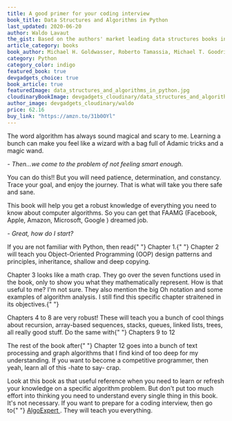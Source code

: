 ```yaml
---
title: A good primer for your coding interview
book_title: Data Structures and Algorithms in Python
last_updated: 2020-06-20
author: Waldo Lavaut
the_gist: Based on the authors' market leading data structures books in Java and C++, this textbook offers a comprehensive, definitive introduction to data structures in Python by respected authors. Data Structures and Algorithms in Python is the first mainstream object-oriented book available for the Python data structures course. Designed to provide a comprehensive introduction to data structures and algorithms, including their design, analysis, and implementation, the text will maintain the same general structure as Data Structures and Algorithms in Java and Data Structures and Algorithms in C++.
article_category: books
book_author: Michael H. Goldwasser, Roberto Tamassia, Michael T. Goodrich
category: Python
category_color: indigo
featured_book: true
devgadgets_choice: true
book_article: true
featuredImage: data_structures_and_algorithms_in_python.jpg
cloudinaryBookImage: devgadgets_cloudinary/data_structures_and_algorithms_in_python
author_image: devgadgets_cloudinary/waldo
price: 62.16
buy_link: "https://amzn.to/31b0OYl"
---
```


<article className="mt-12 text-lg prose max-w-sm md:max-w-none text-cool-gray-500">
  <p>
    The word algorithm has always sound magical and scary to me. Learning a
    bunch can make you feel like a wizard with a bag full of Adamic tricks and a
    magic wand.
  </p>

<em className="text-base font-semibold text-cool-gray-600">
  - Then...we come to the problem of not feeling smart enough.
</em>

<p>
  You can do this!! But you will need patience, determination, and constancy.
  Trace your goal, and enjoy the journey. That is what will take you there safe
  and sane.
</p>

<p>
  This book will help you get a robust knowledge of everything you need to know
  about computer algorithms. So you can get that FAAMG (Facebook, Apple, Amazon,
  Microsoft, Google ) dreamed job.
</p>

<em className="text-base font-semibold text-cool-gray-600">
  - Great, how do I start?
</em>

<p>
  If you are not familiar with Python, then read{" "}
  <span className="text-teal-500 font-semibold">Chapter 1</span>.{" "}
  <span className="text-teal-500 font-semibold">Chapter 2</span> will teach you
  Object-Oriented Programming (OOP) design patterns and principles, inheritance,
  shallow and deep copying.
</p>

<p>
  <span className="text-teal-500 font-semibold">Chapter 3</span> looks like a
  math crap. They go over the seven functions used in the book, only to show you
  what they mathematically represent. How is that useful to me? I'm not sure.
  They also mention the big Oh notation and some examples of algorithm analysis.
  I still find this specific chapter straitened in its objectives.{" "}
</p>

<p>
  <span className="text-teal-500 font-semibold">Chapters 4 to 8</span> are very
  robust! These will teach you a bunch of cool things about recursion,
  array-based sequences, stacks, queues, linked lists, trees, all really good
  stuff. Do the same with{" "}
  <span className="text-teal-500 font-semibold">Chapters 9 to 12</span>
</p>

<p>
  The rest of the book after{" "}
  <span className="text-teal-500 font-semibold">Chapter 12</span> goes into a
  bunch of text processing and graph algorithms that I find kind of too deep for
  my understanding. If you want to become a competitive programmer, then yeah,
  learn all of this -hate to say- crap.
</p>

<p>
  Look at this book as that useful reference when you need to learn or refresh
  your knowledge on a specific algorithm problem. But don't put too much effort
  into thinking you need to understand every single thing in this book. It's not
  necessary. If you want to prepare for a coding interview, then go to{" "}
  <a
    style={{ textDecoration: "underline", color: "#F47481" }}
    href="https://www.algoexpert.io/product"
    target="\_blank"
    rel="noreferrer"
  >
    AlgoExpert
  </a>
  . They will teach you everything.
</p>

</article>
